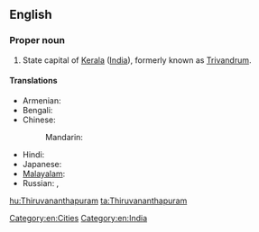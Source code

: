==English==
{{wikipedia}}

===Proper noun===
{{en-proper noun}}

# State capital of [[Kerala]] ([[India]]), formerly known as [[Trivandrum]].

====Translations====
{{trans-top|capital of Kerala, India}}
* Armenian: {{t-|hy|Տիրուվանանտապուրամ|tr=Tiruvanantapuram}}
* Bengali: {{t|bn|তিরুবনন্তপুরম|sc=Beng|xs=Bengali}}
* Chinese:
*: Mandarin: {{t|cmn|特里凡得琅|tr=Tèlǐfándeláng|sc=Hani}}
{{trans-mid}}
* Hindi: {{t|hi|तिरुअनन्तपुरम्|tr=tiru'anantapuram|xs=Hindi}}
* Japanese: {{t|ja|ティルヴァナンタプラム|tr=Tiruvanantapuramu}}
* [[Malayalam]]: {{t|ml|തിരുവനന്തപുരം|tr=Tiruvanŭntapuraṁ|sc=Mlym|xs=Malayalam}}
* Russian: {{t|ru|Тируванантапурам|m|tr=Tiruvanantapuram}},  {{t|ru|Тривандрум|m|tr=Trivandrum}}
{{trans-bottom}}

[[Category:en:Cities]]
[[Category:en:India]]

[[hu:Thiruvananthapuram]]
[[ta:Thiruvananthapuram]]